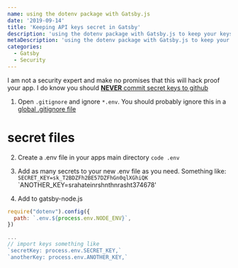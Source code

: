 ```yaml
---
name: using the dotenv package with Gatsby.js
date: '2019-09-14'
title: 'Keeping API keys secret in Gatsby'
description: 'using the dotenv package with Gatsby.js to keep your keys secret'
metaDescription: 'using the dotenv package with Gatsby.js to keep your keys secret'
categories:
  - Gatsby
  - Security
---
```


I am not a security expert and make no promises that this will hack proof your app. I do know you should [**NEVER** commit secret keys to github](https://hackernoon.com/how-to-use-environment-variables-keep-your-secret-keys-safe-secure-8b1a7877d69c)

1. Open `.gitignore` and ignore `*.env`. You should probably ignore this in a [global .gitignore file](astucc.io/how-to-create-a-global-gitgnore-file)

# secret files

2. Create a .env file in your apps main directory
   `code .env`

3. Add as many secrets to your new .env file as you need. Something like:
   `SECRET_KEY=sk_T2BDZFh2BE57DZFhGn0qlXGhiQK`
   `ANOTHER_KEY=srahateinrshnthnrasht374678'

4. Add to gatsby-node.js

```JavaScript
require("dotenv").config({
  path: `.env.${process.env.NODE_ENV}`,
})

...
// import keys something like
`secretKey: process.env.SECRET_KEY,`
`anotherKey: process.env.ANOTHER_KEY,`
```
